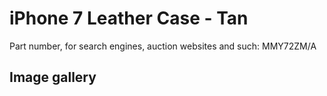 
# iPhone 7 Leather Case - Tan

Part number, for search engines, auction websites and such: MMY72ZM/A

## Image gallery

<div style={{ width: "768px" }}>
  <GalleryComponent
    images={[
      {
        original: "/everysource/MMY72.png",
        thumbnail: "/everypreview/MMY72.png",
      },
      {
        original: "/everysource/MMY72_AV1_GOLD.png",
        thumbnail: "/everypreview/MMY72_AV1_GOLD.png",
      },
      {
        original: "/everysource/MMY72_AV1_JET_BLACK.png",
        thumbnail: "/everypreview/MMY72_AV1_JET_BLACK.png",
      },
      {
        original: "/everysource/MMY72_AV1_RED.png",
        thumbnail: "/everypreview/MMY72_AV1_RED.png",
      },
      {
        original: "/everysource/MMY72_AV1_SILVER.png",
        thumbnail: "/everypreview/MMY72_AV1_SILVER.png",
      },
      {
        original: "/everysource/MMY72_AV2.png",
        thumbnail: "/everypreview/MMY72_AV2.png",
      }
    ]}
  />
</div>